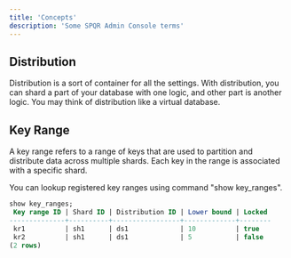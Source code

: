 ```yaml
---
title: 'Concepts'
description: 'Some SPQR Admin Console terms'
---
```



## Distribution

Distribution is a sort of container for all the settings. With distribution, you can shard a part of your database with one logic, and other part is another logic. You may think of distribution like a virtual database.


## Key Range

A key range refers to a range of keys that are used to partition and distribute data across multiple shards. Each key in the range is associated with a specific shard.

You can lookup registered key ranges using command "show key_ranges".
```sql
show key_ranges;
 Key range ID | Shard ID | Distribution ID | Lower bound | Locked 
--------------+----------+-----------------+-------------+--------
 kr1          | sh1      | ds1             | 10          | true
 kr2          | sh1      | ds1             | 5           | false
(2 rows)

```
